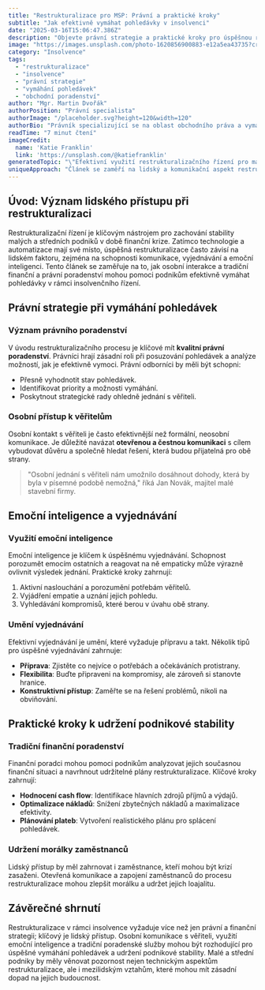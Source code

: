 ```yaml
---
title: "Restrukturalizace pro MSP: Právní a praktické kroky"
subtitle: "Jak efektivně vymáhat pohledávky v insolvenci"
date: "2025-03-16T15:06:47.386Z"
description: "Objevte právní strategie a praktické kroky pro úspěšnou restrukturalizaci malých a středních podniků."
image: "https://images.unsplash.com/photo-1620856900883-e12a5ea43735?crop=entropy&cs=tinysrgb&fit=max&fm=jpg&ixid=M3w3MjA5MjJ8MHwxfHJhbmRvbXx8fHx8fHx8fDE3NDIxMzc2MDd8&ixlib=rb-4.0.3&q=80&w=1080"
category: "Insolvence"
tags:
  - "restrukturalizace"
  - "insolvence"
  - "právní strategie"
  - "vymáhání pohledávek"
  - "obchodní poradenství"
author: "Mgr. Martin Dvořák"
authorPosition: "Právní specialista"
authorImage: "/placeholder.svg?height=120&width=120"
authorBio: "Právník specializující se na oblast obchodního práva a vymáhání pohledávek s praxí v advokacii."
readTime: "7 minut čtení"
imageCredit:
  name: 'Katie Franklin'
  link: 'https://unsplash.com/@katiefranklin'
generatedTopic: "\"Efektivní využití restrukturalizačního řízení pro malé a střední podniky: Právní strategie a praktické kroky při vymáhání pohledávek v insolvenci\""
uniqueApproach: "Článek se zaměří na lidský a komunikační aspekt restrukturalizace, kde síla osobní interakce a emoční inteligence je klíčová pro úspěšné řešení insolvence. Místo spoléhání na technologie se bude klást důraz na umění vyjednávání, osobní přístup k věřitelům a zaměstnancům, a na tradiční finanční a právní poradenství jako základ pro udržení podnikové stability."
---
```


## Úvod: Význam lidského přístupu při restrukturalizaci

Restrukturalizační řízení je klíčovým nástrojem pro zachování stability malých a středních podniků v době finanční krize. Zatímco technologie a automatizace mají své místo, úspěšná restrukturalizace často závisí na lidském faktoru, zejména na schopnosti komunikace, vyjednávání a emoční inteligenci. Tento článek se zaměřuje na to, jak osobní interakce a tradiční finanční a právní poradenství mohou pomoci podnikům efektivně vymáhat pohledávky v rámci insolvenčního řízení.

## Právní strategie při vymáhání pohledávek

### Význam právního poradenství

V úvodu restrukturalizačního procesu je klíčové mít **kvalitní právní poradenství**. Právníci hrají zásadní roli při posuzování pohledávek a analýze možností, jak je efektivně vymoci. Právní odborníci by měli být schopni:

- Přesně vyhodnotit stav pohledávek.
- Identifikovat priority a možnosti vymáhání.
- Poskytnout strategické rady ohledně jednání s věřiteli.

### Osobní přístup k věřitelům

Osobní kontakt s věřiteli je často efektivnější než formální, neosobní komunikace. Je důležité navázat **otevřenou a čestnou komunikaci** s cílem vybudovat důvěru a společně hledat řešení, která budou přijatelná pro obě strany.

> "Osobní jednání s věřiteli nám umožnilo dosáhnout dohody, která by byla v písemné podobě nemožná," říká Jan Novák, majitel malé stavební firmy.

## Emoční inteligence a vyjednávání

### Využití emoční inteligence

Emoční inteligence je klíčem k úspěšnému vyjednávání. Schopnost porozumět emocím ostatních a reagovat na ně empaticky může výrazně ovlivnit výsledek jednání. Praktické kroky zahrnují:

1. Aktivní naslouchání a porozumění potřebám věřitelů.
2. Vyjádření empatie a uznání jejich pohledu.
3. Vyhledávání kompromisů, které berou v úvahu obě strany.

### Umění vyjednávání

Efektivní vyjednávání je umění, které vyžaduje přípravu a takt. Několik tipů pro úspěšné vyjednávání zahrnuje:

- **Příprava**: Zjistěte co nejvíce o potřebách a očekáváních protistrany.
- **Flexibilita**: Buďte připraveni na kompromisy, ale zároveň si stanovte hranice.
- **Konstruktivní přístup**: Zaměřte se na řešení problémů, nikoli na obviňování.

## Praktické kroky k udržení podnikové stability

### Tradiční finanční poradenství

Finanční poradci mohou pomoci podnikům analyzovat jejich současnou finanční situaci a navrhnout udržitelné plány restrukturalizace. Klíčové kroky zahrnují:

- **Hodnocení cash flow**: Identifikace hlavních zdrojů příjmů a výdajů.
- **Optimalizace nákladů**: Snížení zbytečných nákladů a maximalizace efektivity.
- **Plánování plateb**: Vytvoření realistického plánu pro splácení pohledávek.

### Udržení morálky zaměstnanců

Lidský přístup by měl zahrnovat i zaměstnance, kteří mohou být krizí zasaženi. Otevřená komunikace a zapojení zaměstnanců do procesu restrukturalizace mohou zlepšit morálku a udržet jejich loajalitu.

## Závěrečné shrnutí

Restrukturalizace v rámci insolvence vyžaduje více než jen právní a finanční strategii; klíčový je lidský přístup. Osobní komunikace s věřiteli, využití emoční inteligence a tradiční poradenské služby mohou být rozhodující pro úspěšné vymáhání pohledávek a udržení podnikové stability. Malé a střední podniky by měly věnovat pozornost nejen technickým aspektům restrukturalizace, ale i mezilidským vztahům, které mohou mít zásadní dopad na jejich budoucnost.